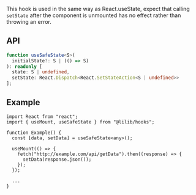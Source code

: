 This hook is used in the same way as React.useState, expect that calling `setState` after the component is unmounted has no effect rather than throwing an error.

## API

```ts
function useSafeState<S>(
  initialState?: S | (() => S)
): readonly [
  state: S | undefined,
  setState: React.Dispatch<React.SetStateAction<S | undefined>>
];
```

## Example

```tsx
import React from "react";
import { useMount, useSafeState } from "@lilib/hooks";

function Example() {
  const [data, setData] = useSafeState<any>();

  useMount(() => {
    fetch("http://example.com/api/getData").then((response) => {
      setData(response.json());
    });
  });

  ...
}
```
